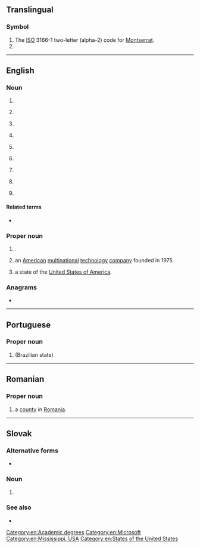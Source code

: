 {{also|Appendix:Variations of "ms"}}
==Translingual==

===Symbol===
{{head|mul|symbol}}

# The [[ISO]] 3166-1 two-letter (alpha-2) code for [[Montserrat]].
# {{SI-unit-abbnp|mega|siemens|electrical conductance}}

----

==English==

===Noun===
{{en-noun|~|es}}

# {{abbreviation of|en|manuscript}}
# {{lb|en|numismatics}} {{initialism of|en|[[mint]] [[state]]|dot=,}} {{n-g|a grading term.}}
# {{lb|en|nautical}} {{initialism of|en|[[motor ship]]}}
# {{lb|en|pharmaceutical drug}} {{initialism of|en|[[morphine]] [[sulfate]]}}
# {{lb|en|cardiology}} {{initialism of|en|[[mitral]] [[stenosis]]}}
# {{lb|en|neurology|uncountable}} {{initialism of|en|multiple sclerosis}}
# {{lb|en|academics}} {{initialism of|en|Master of Science}}
# {{initialism of|en|middle school}}
# {{lb|en|philately}} {{initialism of|en|[[mini]]-[[sheet]]}}

====Related terms====
* {{sense|mitral stenosis}} {{l|en|MVS}}

===Proper noun===
{{en-proper noun}}

# {{initialism of|en|[[Mato Grosso do Sul]]|dot=,}} {{place|en|state|c/Brazil|a=a}}.
# {{initialism of|en|{{w|Microsoft}}|dot=:}} an [[American]] [[multinational]] [[technology]] [[company]] founded in 1975.
# {{abbreviation of|en|Mississippi|dot=,}} a state of the [[United States of America]].

===Anagrams===
* {{anagrams|en|a=ms|S & M|S&M|SM|Sm|sm}}

[[Category:en:Academic degrees]]
[[Category:en:Microsoft]]
[[Category:en:Mississippi, USA]]
[[Category:en:States of the United States]]
{{C|en|Ship prefixes}}

----

==Portuguese==

===Proper noun===
{{head|pt|proper noun}}

# {{abbreviation of|pt|Mato Grosso do Sul}} (Brazilian state)

----

==Romanian==

===Proper noun===
{{head|ro|proper noun}}

# {{abbreviation of|ro|Mureș|dot=,}} a [[county]] in [[Romania]].

----

==Slovak==

===Alternative forms===
* {{l|sk|Ms}} {{qualifier|world championship}}

===Noun===
{{head|sk|noun}}

# {{abbreviation of|sk|[[majstrovstvá]] [[sveta]]}} {{gloss|world championship}} {{qualifier|from [[majstrovstvo]]+[[sveta]]}} {{gloss|and other forms [[majstrovstiev]]/[[majstrovstvách]]/etc}}

===See also===
* {{pedia|lang=sk|Majstrovstvá sveta}}